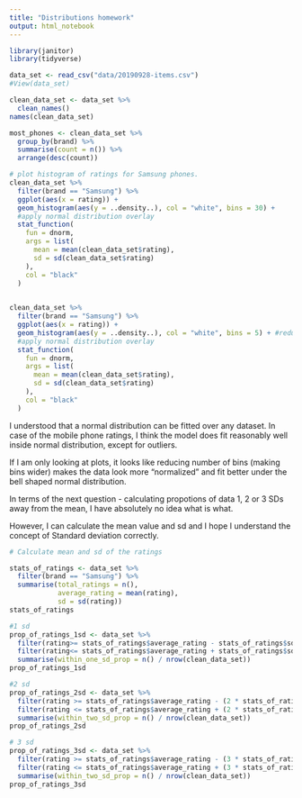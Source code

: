 ```yaml
---
title: "Distributions homework"
output: html_notebook
---
```


```r
library(janitor)
library(tidyverse)
```
```r
data_set <- read_csv("data/20190928-items.csv")
#View(data_set)
```
```r
clean_data_set <- data_set %>%
  clean_names()
names(clean_data_set)
```
```r
most_phones <- clean_data_set %>%
  group_by(brand) %>%
  summarise(count = n()) %>%
  arrange(desc(count))
```
```r
# plot histogram of ratings for Samsung phones.
clean_data_set %>%
  filter(brand == "Samsung") %>%
  ggplot(aes(x = rating)) + 
  geom_histogram(aes(y = ..density..), col = "white", bins = 30) + 
  #apply normal distribution overlay
  stat_function(
    fun = dnorm,
    args = list(
      mean = mean(clean_data_set$rating),
      sd = sd(clean_data_set$rating)
    ),
    col = "black"
  )
  
```

```r
clean_data_set %>%
  filter(brand == "Samsung") %>%
  ggplot(aes(x = rating)) + 
  geom_histogram(aes(y = ..density..), col = "white", bins = 5) + #reducing the number of bins (e.g. to 5) makes this dataset look more like normal distribution. 
  #apply normal distribution overlay
  stat_function(
    fun = dnorm,
    args = list(
      mean = mean(clean_data_set$rating),
      sd = sd(clean_data_set$rating)
    ),
    col = "black"
  )
```
I understood that a normal distribution can be fitted over any dataset. In case of the mobile phone ratings, I think the model does fit reasonably well inside normal distribution, except for outliers. 

If I am only looking at plots, it looks like reducing number of bins (making bins wider) makes the data look more "normalized" and fit better under the bell shaped normal distribution. 

In terms of the next question - calculating propotions of data 1, 2 or 3 SDs away from the mean, I have absolutely no idea what is what. 

However, I can calculate the mean value and sd and I hope I understand the concept of Standard deviation correctly.
```r
# Calculate mean and sd of the ratings

stats_of_ratings <- data_set %>%
  filter(brand == "Samsung") %>%
  summarise(total_ratings = n(),
            average_rating = mean(rating),
            sd = sd(rating))
stats_of_ratings
```
```r
#1 sd
prop_of_ratings_1sd <- data_set %>%
  filter(rating>= stats_of_ratings$average_rating - stats_of_ratings$sd) %>%
  filter(rating<= stats_of_ratings$average_rating + stats_of_ratings$sd) %>%
  summarise(within_one_sd_prop = n() / nrow(clean_data_set))
prop_of_ratings_1sd

#2 sd
prop_of_ratings_2sd <- data_set %>%
  filter(rating >= stats_of_ratings$average_rating - (2 * stats_of_ratings$sd)) %>%
  filter(rating <= stats_of_ratings$average_rating + (2 * stats_of_ratings$sd)) %>%  
  summarise(within_two_sd_prop = n() / nrow(clean_data_set))
prop_of_ratings_2sd

# 3 sd
prop_of_ratings_3sd <- data_set %>%
  filter(rating >= stats_of_ratings$average_rating - (3 * stats_of_ratings$sd)) %>%
  filter(rating <= stats_of_ratings$average_rating + (3 * stats_of_ratings$sd)) %>%  
  summarise(within_two_sd_prop = n() / nrow(clean_data_set))
prop_of_ratings_3sd
```


